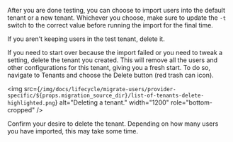 
After you are done testing, you can choose to import users into the default tenant or a new tenant. Whichever you choose, make sure to update the `-t` switch to the correct value before running the import for the final time.

If you aren't keeping users in the test tenant, delete it.

If you need to start over because the import failed or you need to tweak a setting, delete the tenant you created. This will remove all the users and other configurations for this tenant, giving you a fresh start. To do so, navigate to <Breadcrumb>Tenants</Breadcrumb> and choose the <InlineUIElement>Delete</InlineUIElement> button (red trash can icon).

<img src={`/img/docs/lifecycle/migrate-users/provider-specific/${props.migration_source_dir}/list-of-tenants-delete-highlighted.png`} alt="Deleting a tenant." width="1200" role="bottom-cropped" />

Confirm your desire to delete the tenant. Depending on how many users you have imported, this may take some time.
